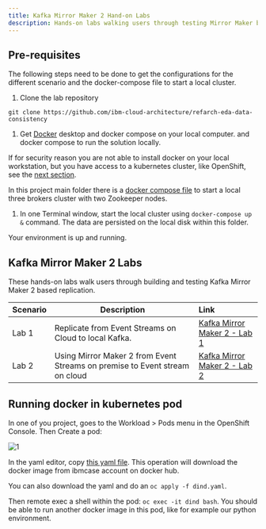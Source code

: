 ```yaml
---
title: Kafka Mirror Maker 2 Hand-on Labs
description: Hands-on labs walking users through testing Mirror Maker based replication
---
```


## Pre-requisites

The following steps need to be done to get the configurations for the different scenario and the docker-compose file to start a local cluster. 

1. Clone the lab repository

 ```shell
 git clone https://github.com/ibm-cloud-architecture/refarch-eda-data-consistency
 ```

1. Get [Docker](https://docs.docker.com/) desktop and docker compose on your local computer.  and docker compose to run the solution locally.

 If for security reason you are not able to install docker on your local workstation, but you have access to a kubernetes cluster, like OpenShift, see the [next section](#running-docker-in-kubernetes-pod).

 In this project main folder there is a [docker compose file](https://raw.githubusercontent.com/ibm-cloud-architecture/refarch-eda-data-consistency/master/docker-compose.yml) to start a local three brokers cluster with two Zookeeper nodes.

1. In one Terminal window, start the local cluster using `docker-compose up &` command. The data are persisted on the local disk within this folder.

Your environment is up and running.

## Kafka Mirror Maker 2 Labs

These hands-on labs walk users through building and testing Kafka Mirror Maker 2 based replication.

| Scenario                           | Description         | Link        |
| --------------------------------| ------------------  |:----------- |
| Lab 1 | Replicate from Event Streams on Cloud to local Kafka. | [Kafka Mirror Maker 2 - Lab 1](/scenarios/kafka-mm2/lab-1/) |
| Lab 2 | Using Mirror Maker 2 from Event Streams on premise to Event stream on cloud | [Kafka Mirror Maker 2 - Lab 2](/scenarios/kafka-mm2/lab-2/) |

## Running docker in kubernetes pod

In one of you project, goes to the Workload > Pods menu in the OpenShift Console. Then Create a pod:

 ![1](./images/create-pod.png)

In the yaml editor, copy [this yaml file](https://gist.githubusercontent.com/osowski/4c9b6eb8e63b93e97ad6fecd8d9c8ff4/raw/8c2720c572458838942ccdba87271c61d4764671/dind.yaml). This operation will download the docker image from ibmcase account on docker hub.

You can also download the yaml and do an `oc apply -f dind.yaml`.

Then remote exec a shell within the pod: `oc exec -it dind bash`. You should be able to run another docker image in this pod, like for example our python environment.

